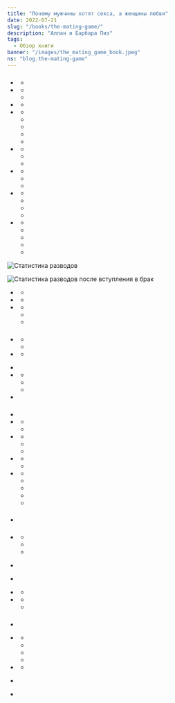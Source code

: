 ```yaml
---
title: "Почему мужчины хотят секса, а женщины любви"
date: 2022-07-21
slug: "/books/the-mating-game/"
description: "Аллан и Барбара Пиз"
tags:
  - Обзор книги 
banner: "/images/the_mating_game_book.jpeg"
ns: "blog.the-mating-game"
---
```


<div className="image-container">
    <div className="image_item">
    <Translation id="image_path" altTextId="title" tag="img" ns={props.data.post.ns} />
    </div>
</div>

<style jsx>{`
  .image-container {
    width: 350px;
    height: 350px;
    margin: auto;
    position: relative;
    margin-bottom: 200px;
    text-align: center;
  }
  .image-container img {
    margin-top: 0.5rem;
    max-width: 100%;
    max-height: 100%;
  }
`}</style>

<Translation id="main_heading" tag="h2" ns={props.data.post.ns} />

<Translation id="main_description" tag="p" ns={props.data.post.ns} />

<Translation id="key_points" tag="h3" ns={props.data.post.ns} />

<Translation id="key_points_sum" tag="p" ns={props.data.post.ns} />

<h3><Translation id="men_women_differences" ns={props.data.post.ns} /></h3>

<ul>
  <li><strong><Translation id="men_visual" tag="span" ns={props.data.post.ns} /></strong>
    <ul>
      <li><Translation id="men_visual_subItem1" tag="span" ns={props.data.post.ns} /></li>
    </ul>
  </li>
  <li><strong><Translation id="women_power" tag="span" ns={props.data.post.ns} /></strong>
    <ul>
      <li><Translation id="women_power_subItem1" tag="span" ns={props.data.post.ns} /></li>
      <li><Translation id="women_power_subItem3" tag="span" ns={props.data.post.ns} /></li>
    </ul>
  </li>
  <li><strong><Translation id="love_chemistry" ns={props.data.post.ns} /></strong>
    <ul>
      <li><Translation id="love_chemistry_subItem1" tag="span" ns={props.data.post.ns} /></li>
    </ul>
  </li>
  <li><strong><Translation id="passion" ns={props.data.post.ns} /></strong>
    <ul>
      <li><Translation id="passion_description1" tag="span" ns={props.data.post.ns} /></li>
      <li><Translation id="passion_description3" tag="span" ns={props.data.post.ns} /></li>
      <li><Translation id="passion_description4" tag="span" ns={props.data.post.ns} /></li>
      <li><Translation id="passion_description5" tag="span" ns={props.data.post.ns} /></li>
      <li><Translation id="passion_description6" tag="span" ns={props.data.post.ns} /></li>
    </ul>
  </li>
  <li><strong><Translation id="romantic_love" ns={props.data.post.ns} /></strong>
    <ul>
      <li><Translation id="romantic_love_description1" tag="span" ns={props.data.post.ns} /></li>
      <li><Translation id="romantic_love_description2" tag="span" ns={props.data.post.ns} /></li>
      <li><Translation id="romantic_love_description3" tag="span" ns={props.data.post.ns} /></li>
    </ul>
  </li>
  <li><strong><Translation id="evolution_purpose" ns={props.data.post.ns} /></strong>
    <ul>
      <li><Translation id="evolution_purpose_subItem1" tag="span" ns={props.data.post.ns} /></li>
      <li><Translation id="evolution_purpose_subItem2" tag="span" ns={props.data.post.ns} /></li>
      <li><Translation id="evolution_purpose_subItem3" tag="span" ns={props.data.post.ns} /></li>
    </ul>
  </li>
  <li><strong><Translation id="breakup" ns={props.data.post.ns} /></strong>
    <ul>
      <li><Translation id="breakup_subItem1" tag="span" ns={props.data.post.ns} /></li>
      <li><Translation id="breakup_subItem2" tag="span" ns={props.data.post.ns} /></li>
      <li><Translation id="breakup_subItem3" tag="span" ns={props.data.post.ns} /></li>
      <li><Translation id="breakup_subItem4" tag="span" ns={props.data.post.ns} /></li>
    </ul>
  </li>
  <li><strong><Translation id="long_attachment" ns={props.data.post.ns} /></strong>
    <ul>
      <li><Translation id="long_attachment_description1" tag="span" ns={props.data.post.ns} /></li>
      <li><Translation id="long_attachment_description2" tag="span" ns={props.data.post.ns} /></li>
      <li><Translation id="long_attachment_description3" tag="span" ns={props.data.post.ns} /></li>
      <li><Translation id="long_attachment_description4" tag="span" ns={props.data.post.ns} /></li>
      <li><Translation id="long_attachment_description5" tag="span" ns={props.data.post.ns} /></li>
    </ul>
  </li>
</ul>

<div className="chart-container">
  <div className="chart_item">
    <img alt="Статистика разводов" src="/images/divorces_rate.png" />
    </div>
</div>

<style jsx>{`
  .chart-container {
    width: 450px;
    height: 450px;
    margin: auto;
    position: relative;
    margin-bottom: 20px;
    text-align: center;
  }
  .chart-container img {
    max-width: 100%;
    max-height: 100%;
  }
`}</style>

<p style={{ textAlign: "center", fontSize: "0.9rem" }}><Translation id="divorce_chart1_caption" ns={props.data.post.ns} /></p>

<div className="chart-container-wide">
  <div className="chart_item">
    <img alt="Статистика разводов после вступления в брак" src="/images/years_since_marriage_to_divorce.png" />
    </div>
</div>

<style jsx>{`
  .chart-container-wide {
    width: 540px;
    height: 540px;
    margin: auto;
    position: relative;
    margin-bottom: -170px;
    text-align: center;
  }
  .chart-container-wide img {
    max-width: 100%;
    max-height: 100%;
  }
`}</style>

<p style={{ textAlign: "center", fontSize: "0.9rem" }}><Translation id="divorce_chart2_caption" ns={props.data.post.ns} /></p>

<ul>
  <li><strong><Translation id="histocompatibility" ns={props.data.post.ns} /></strong>
    <ul>
      <li><Translation id="histocompatibility_description1" tag="span" ns={props.data.post.ns} /></li>
    </ul>
  </li>
  <li><strong><Translation id="marriage" ns={props.data.post.ns} /></strong>
    <ul>
      <li><Translation id="marriage_subItem1" tag="span" ns={props.data.post.ns} /></li>
    </ul>
  </li>
  <li><strong><Translation id="modern_challenges" ns={props.data.post.ns} /></strong>
    <ul>
      <li><Translation id="modern_challenges_subItem4" tag="span" ns={props.data.post.ns} /></li>
      <li><Translation id="modern_challenges_subItem2" tag="span" ns={props.data.post.ns} /></li>
      <li><Translation id="modern_challenges_subItem5" tag="span" ns={props.data.post.ns} /></li>
    </ul>
  </li>
</ul>

<h3><Translation id="women_want" ns={props.data.post.ns} /></h3>

<ul>
  <li><strong><Translation id="women_want_resources" ns={props.data.post.ns} /></strong>
    <ul>
      <li><Translation id="women_want_resources_subItem1" tag="span" ns={props.data.post.ns} /></li>
      <li><Translation id="women_want_resources_subItem2" tag="span" ns={props.data.post.ns} /></li>
    </ul>
  </li>
  <li><strong><Translation id="women_love_first" ns={props.data.post.ns} /></strong>
    <ul>
      <li><Translation id="women_love_first_subItem1" tag="span" ns={props.data.post.ns} /></li>
    </ul>
  </li>
</ul>

<ul>
  <li><strong><Translation id="emotional_vs_physical" ns={props.data.post.ns} /></strong></li>
  <li><strong><Translation id="foreplay_importance" ns={props.data.post.ns} /></strong>
    <ul>
      <li><Translation id="foreplay_importance_subItem1" tag="span" ns={props.data.post.ns} /></li>
      <li><Translation id="foreplay_importance_subItem3" tag="span" ns={props.data.post.ns} /></li>
      <li><Translation id="foreplay_importance_subItem4" tag="span" ns={props.data.post.ns} /></li>
    </ul>
  </li>
  <li><Translation id="dominant_men" tag="span" ns={props.data.post.ns} /></li>
</ul>

<h3><Translation id="men_want" ns={props.data.post.ns} /></h3>

<ul>
  <li><strong><Translation id="men_brain" ns={props.data.post.ns} /></strong></li>
  <li><strong><Translation id="men_seek" ns={props.data.post.ns} /></strong>
    <ul>
      <li><Translation id="men_seek_subItem1" tag="span" ns={props.data.post.ns} /></li>
      <li><Translation id="men_seek_subItem2" tag="span" ns={props.data.post.ns} /></li>
    </ul>
  </li>
  <li><strong><Translation id="men_services" ns={props.data.post.ns} /></strong>
    <ul>
      <li><Translation id="men_services_subItem1" tag="span" ns={props.data.post.ns} /></li>
      <li><Translation id="men_services_subItem2" tag="span" ns={props.data.post.ns} /></li>
      <li><Translation id="men_services_subItem3" tag="span" ns={props.data.post.ns} /></li>
    </ul>
  </li>
  <li><strong><Translation id="ugly_wife" ns={props.data.post.ns} /></strong>
    <ul>
      <li><Translation id="ugly_wife_subItem2" tag="span" ns={props.data.post.ns} /></li>
      <li><Translation id="ugly_wife_subItem3" tag="span" ns={props.data.post.ns} /></li>
    </ul>
  </li>
  <li><strong><Translation id="men_genes" ns={props.data.post.ns} /></strong>
    <ul>
      <li><Translation id="men_genes_subItem1" tag="span" ns={props.data.post.ns} /></li>
      <li><Translation id="men_genes_subItem2" tag="span" ns={props.data.post.ns} /></li>
      <li><Translation id="men_genes_subItem3" tag="span" ns={props.data.post.ns} /></li>
      <li><Translation id="men_genes_subItem4" tag="span" ns={props.data.post.ns} /></li>
      <li><Translation id="men_genes_subItem5" tag="span" ns={props.data.post.ns} /></li>
    </ul>
  </li>
</ul>


<h3><Translation id="men_needs" ns={props.data.post.ns} /></h3>
<ul>
  <li><Translation id="men_need_fidelity" ns={props.data.post.ns} /></li>
</ul>

<h3><Translation id="one_night_stand" ns={props.data.post.ns} /></h3>

<ul>
  <li><strong><Translation id="women_casual_sex" ns={props.data.post.ns} /></strong>
    <ul>
      <li><Translation id="women_casual_sex_subItem1" tag="span" ns={props.data.post.ns} /></li>
      <li><Translation id="women_casual_sex_subItem2" tag="span" ns={props.data.post.ns} /></li>
      <li><Translation id="women_casual_sex_subItem3" tag="span" ns={props.data.post.ns} /></li>
    </ul>
  </li>
</ul>

<ul>
  <li><strong><Translation id="men_cheating_reasons" ns={props.data.post.ns} /></strong></li>
</ul>

<p></p>

<ul>
  <li><strong><Translation id="women_affair_reasons" ns={props.data.post.ns} /></strong></li>
</ul>

<ul>
  <li><strong><Translation id="men_hide_affairs" ns={props.data.post.ns} /></strong>
    <ul>
      <li><Translation id="men_hide_affairs_subItem1" tag="span" ns={props.data.post.ns} /></li>
    </ul>
  </li>
  <li><strong><Translation id="relationship_values" ns={props.data.post.ns} /></strong>
    <ul>
      <li><Translation id="relationship_values_subItem1" tag="span" ns={props.data.post.ns} /></li>
      <li><Translation id="relationship_values_subItem2" tag="span" ns={props.data.post.ns} /></li>
    </ul>
  </li>
</ul>

<h3><Translation id="finding_partner" ns={props.data.post.ns} /></h3>

<ul>
  <li><strong><Translation id="love_myth" ns={props.data.post.ns} /></strong></li>
  <li><p><strong><Translation id="partner_list" ns={props.data.post.ns} /></strong></p>
    <ul>
      <li><Translation id="partner_list_subItem1" tag="span" ns={props.data.post.ns} /></li>
      <li><Translation id="partner_list_subItem2" tag="span" ns={props.data.post.ns} /></li>
      <li><Translation id="partner_list_subItem3" tag="span" ns={props.data.post.ns} /></li>
      <li><Translation id="partner_list_subItem4" tag="span" ns={props.data.post.ns} /></li>
    </ul>
  </li>
  <li><strong><Translation id="marriage_rating" ns={props.data.post.ns} /></strong>
    <ul>
      <li><Translation id="marriage_rating_subItem1" tag="span" ns={props.data.post.ns} /></li>
    </ul>
  </li>
</ul>

<ul>
  <li>
    <p><Translation id="passion_importance" tag="span" ns={props.data.post.ns} /></p>
  </li>
  <li>
    <p><strong><Translation id="opposites_attract" ns={props.data.post.ns} /></strong></p>
  </li>
</ul>

<Translation id="takeaway_heading" tag="h3" ns={props.data.post.ns} />

<Translation id="takeaway_text1" tag="p" ns={props.data.post.ns} />

<Translation id="takeaway_text2" tag="p" ns={props.data.post.ns} />